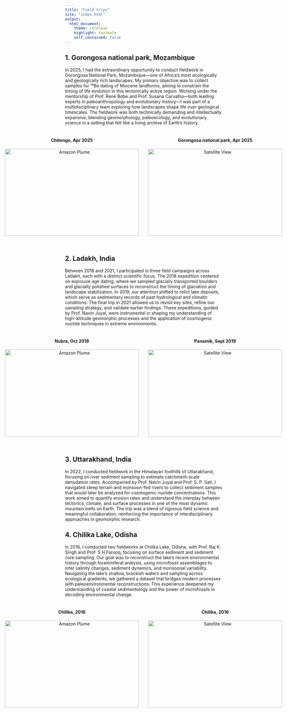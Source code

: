 ```yaml
---
title: "Field trips"
site: "index.html"
output:
  html_document:
    theme: cerulean
    highlight: textmate
    self_contained: false
---
```



## 1. Gorongosa national park, Mozambique

In 2025, I had the extraordinary opportunity to conduct fieldwork in Gorongosa National Park, Mozambique—one of Africa’s most ecologically and geologically rich landscapes. My primary objective was to collect samples for ¹⁰Be dating of Miocene landforms, aiming to constrain the timing of life evolution in this tectonically active region. Working under the mentorship of Prof. René Bobe and Prof. Susana Carvalho—both leading experts in paleoanthropology and evolutionary history—I was part of a multidisciplinary team exploring how landscapes shape life over geological timescales. The fieldwork was both technically demanding and intellectually expansive, blending geomorphology, paleoecology, and evolutionary science in a setting that felt like a living archive of Earth’s history.

<div style="display: flex; justify-content: center; gap: 30px; margin-top: 20px;">

 <!-- Image 1 -->
 <div style="text-align: center;">
  <h4>Chitengo, Apr 2025</h4>
  <img src="Images/Field/MOZ1.jpg" alt="Amazon Plume" width="430" height="280">
 </div>

 <!-- Image 2 -->
<div style="text-align: center;">
  <h4>Gorongosa national park, Apr 2025 </h4>
  <img src="Images/Field/MOZ2.jpeg" alt="Satellite View" width="430" height="280">
 </div>

</div>

<br>

## 2. Ladakh, India

Between 2018 and 2021, I participated in three field campaigns across Ladakh, each with a distinct scientific focus. The 2018 expedition centered on exposure age dating, where we sampled glacially transported boulders and glacially polished surfaces to reconstruct the timing of glaciation and landscape stabilization. In 2019, our attention shifted to relict lake deposits, which serve as sedimentary records of past hydrological and climatic conditions. The final trip in 2021 allowed us to revisit key sites, refine our sampling strategy, and validate earlier findings. These expeditions, guided by Prof. Navin Juyal, were instrumental in shaping my understanding of high-altitude geomorphic processes and the application of cosmogenic nuclide techniques in extreme environments.

<div style="display: flex; justify-content: center; gap: 30px; margin-top: 20px;">

 <!-- Image 1 -->
 <div style="text-align: center;">
  <h4>Nubra, Oct 2018</h4>
  <img src="Images/Field/Ladakh1.jpg" alt="Amazon Plume" width="430" height="280">
 </div>

 <!-- Image 2 -->
<div style="text-align: center;">
  <h4>Panamik, Sept 2019 </h4>
  <img src="Images/Field/Ladakh2.jpg" alt="Satellite View" width="430" height="280">
 </div>

</div>

<br>

## 3. Uttarakhand, India

In 2022, I conducted fieldwork in the Himalayan foothills of Uttarakhand, focusing on river sediment sampling to estimate catchment-scale denudation rates. Accompanied by Prof. Navin Juyal and Prof. S. P. Sati, I navigated steep terrain and monsoon-fed rivers to collect sediment samples that would later be analyzed for cosmogenic nuclide concentrations. This work aimed to quantify erosion rates and understand the interplay between tectonics, climate, and surface processes in one of the most dynamic mountain belts on Earth. The trip was a blend of rigorous field science and meaningful collaboration, reinforcing the importance of interdisciplinary approaches in geomorphic research.


## 4. Chilika Lake, Odisha

In 2016, I conducted two fieldworks at Chilika Lake, Odisha,  with Prof. Raj K. Singh and Prof. S H Farooq, focusing on surface sediment and sediment core sampling. Our goal was to reconstruct the lake’s recent environmental history through foraminiferal analysis, using microfossil assemblages to infer salinity changes, sediment dynamics, and monsoonal variability. Navigating the lake’s shallow, brackish waters and sampling across ecological gradients, we gathered a dataset that bridges modern processes with paleoenvironmental reconstructions. This experience deepened my understanding of coastal sedimentology and the power of microfossils in decoding environmental change.

<div style="display: flex; justify-content: center; gap: 30px; margin-top: 20px;">

 <!-- Image 1 -->
 <div style="text-align: center;">
  <h4>Chilika, 2016</h4>
  <img src="Images/Field/Chilika1.jpg" alt="Amazon Plume" width="430" height="280">
 </div>

 <!-- Image 2 -->
<div style="text-align: center;">
  <h4>Chilika, 2016 </h4>
  <img src="Images/Field/Chilika2.jpg" alt="Satellite View" width="430" height="280">
 </div>

</div>

<br>
